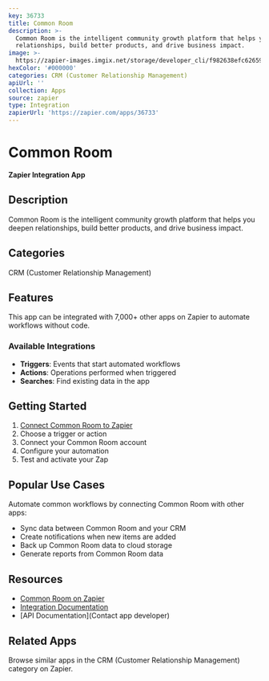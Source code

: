 ```yaml
---
key: 36733
title: Common Room
description: >-
  Common Room is the intelligent community growth platform that helps you deepen
  relationships, build better products, and drive business impact.
image: >-
  https://zapier-images.imgix.net/storage/developer_cli/f982638efc62659c948381f26ab74878.png?auto=format%2Ccompress&ixlib=python-3.0.0&q=50
hexColor: '#000000'
categories: CRM (Customer Relationship Management)
apiUrl: ''
collection: Apps
source: zapier
type: Integration
zapierUrl: 'https://zapier.com/apps/36733'
---
```

# Common Room

**Zapier Integration App**

## Description

Common Room is the intelligent community growth platform that helps you deepen relationships, build better products, and drive business impact.

## Categories

CRM (Customer Relationship Management)

## Features

This app can be integrated with 7,000+ other apps on Zapier to automate workflows without code.

### Available Integrations

- **Triggers**: Events that start automated workflows
- **Actions**: Operations performed when triggered
- **Searches**: Find existing data in the app

## Getting Started

1. [Connect Common Room to Zapier](https://zapier.com/apps/36733)
2. Choose a trigger or action
3. Connect your Common Room account
4. Configure your automation
5. Test and activate your Zap

## Popular Use Cases

Automate common workflows by connecting Common Room with other apps:

- Sync data between Common Room and your CRM
- Create notifications when new items are added
- Back up Common Room data to cloud storage
- Generate reports from Common Room data

## Resources

- [Common Room on Zapier](https://zapier.com/apps/36733)
- [Integration Documentation](https://zapier.com/apps/36733/integrations)
- [API Documentation](Contact app developer)

## Related Apps

Browse similar apps in the CRM (Customer Relationship Management) category on Zapier.
